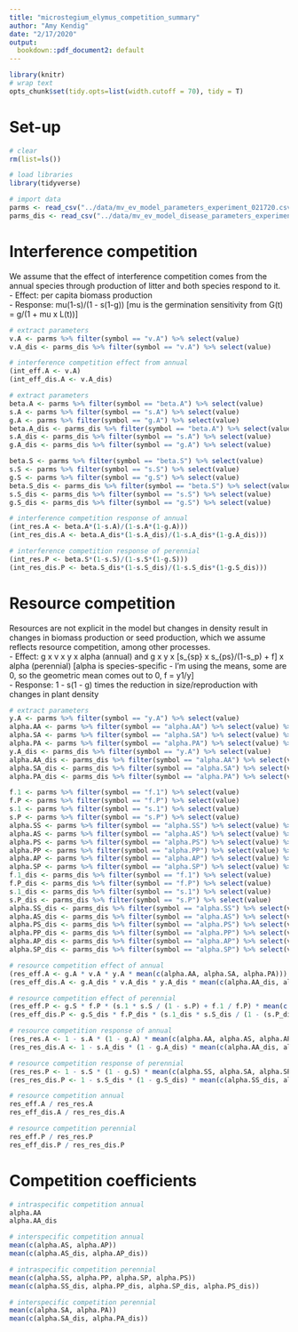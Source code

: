 ```yaml
---
title: "microstegium_elymus_competition_summary"
author: "Amy Kendig"
date: "2/17/2020"
output: 
  bookdown::pdf_document2: default
---
```


```r
library(knitr)
# wrap text
opts_chunk$set(tidy.opts=list(width.cutoff = 70), tidy = T)
```

# Set-up
```r
# clear 
rm(list=ls())

# load libraries
library(tidyverse)

# import data
parms <- read_csv("../data/mv_ev_model_parameters_experiment_021720.csv")
parms_dis <- read_csv("../data/mv_ev_model_disease_parameters_experiment_021720.csv")
```

# Interference competition

We assume that the effect of interference competition comes from the annual species through production of litter and both species respond to it.  
- Effect: per capita biomass production    
- Response: mu(1-s)/(1 - s(1-g)) [mu is the germination sensitivity from G(t) = g/(1 + mu x L(t))]

```r

# extract parameters
v.A <- parms %>% filter(symbol == "v.A") %>% select(value)
v.A_dis <- parms_dis %>% filter(symbol == "v.A") %>% select(value)

# interference competition effect from annual
(int_eff.A <- v.A)
(int_eff_dis.A <- v.A_dis)
```

```r

# extract parameters
beta.A <- parms %>% filter(symbol == "beta.A") %>% select(value)
s.A <- parms %>% filter(symbol == "s.A") %>% select(value)
g.A <- parms %>% filter(symbol == "g.A") %>% select(value)
beta.A_dis <- parms_dis %>% filter(symbol == "beta.A") %>% select(value)
s.A_dis <- parms_dis %>% filter(symbol == "s.A") %>% select(value)
g.A_dis <- parms_dis %>% filter(symbol == "g.A") %>% select(value)

beta.S <- parms %>% filter(symbol == "beta.S") %>% select(value)
s.S <- parms %>% filter(symbol == "s.S") %>% select(value)
g.S <- parms %>% filter(symbol == "g.S") %>% select(value)
beta.S_dis <- parms_dis %>% filter(symbol == "beta.S") %>% select(value)
s.S_dis <- parms_dis %>% filter(symbol == "s.S") %>% select(value)
g.S_dis <- parms_dis %>% filter(symbol == "g.S") %>% select(value)

# interference competition response of annual
(int_res.A <- beta.A*(1-s.A)/(1-s.A*(1-g.A)))
(int_res_dis.A <- beta.A_dis*(1-s.A_dis)/(1-s.A_dis*(1-g.A_dis)))

# interference competition response of perennial
(int_res.P <- beta.S*(1-s.S)/(1-s.S*(1-g.S)))
(int_res_dis.P <- beta.S_dis*(1-s.S_dis)/(1-s.S_dis*(1-g.S_dis)))
```

# Resource competition

Resources are not explicit in the model but changes in density result in changes in biomass production or seed production, which we assume reflects resource competition, among other processes.  
- Effect: g x v x y x alpha (annual) and g x y x [s_{sp} x s_{ps}/(1-s_p) + f] x alpha (perennial) [alpha is species-specific - I'm using the means, some are 0, so the geometric mean comes out to 0, f = y1/y]   
- Response: 1 - s(1 - g) times the reduction in size/reproduction with changes in plant density

```r

# extract parameters
y.A <- parms %>% filter(symbol == "y.A") %>% select(value)
alpha.AA <- parms %>% filter(symbol == "alpha.AA") %>% select(value) %>% as.numeric()
alpha.SA <- parms %>% filter(symbol == "alpha.SA") %>% select(value) %>% as.numeric()
alpha.PA <- parms %>% filter(symbol == "alpha.PA") %>% select(value) %>% as.numeric()
y.A_dis <- parms_dis %>% filter(symbol == "y.A") %>% select(value)
alpha.AA_dis <- parms_dis %>% filter(symbol == "alpha.AA") %>% select(value) %>% as.numeric()
alpha.SA_dis <- parms_dis %>% filter(symbol == "alpha.SA") %>% select(value) %>% as.numeric()
alpha.PA_dis <- parms_dis %>% filter(symbol == "alpha.PA") %>% select(value) %>% as.numeric()

f.1 <- parms %>% filter(symbol == "f.1") %>% select(value)
f.P <- parms %>% filter(symbol == "f.P") %>% select(value)
s.1 <- parms %>% filter(symbol == "s.1") %>% select(value)
s.P <- parms %>% filter(symbol == "s.P") %>% select(value)
alpha.SS <- parms %>% filter(symbol == "alpha.SS") %>% select(value) %>% as.numeric()
alpha.AS <- parms %>% filter(symbol == "alpha.AS") %>% select(value) %>% as.numeric()
alpha.PS <- parms %>% filter(symbol == "alpha.PS") %>% select(value) %>% as.numeric()
alpha.PP <- parms %>% filter(symbol == "alpha.PP") %>% select(value) %>% as.numeric()
alpha.AP <- parms %>% filter(symbol == "alpha.AP") %>% select(value) %>% as.numeric()
alpha.SP <- parms %>% filter(symbol == "alpha.SP") %>% select(value) %>% as.numeric()
f.1_dis <- parms_dis %>% filter(symbol == "f.1") %>% select(value)
f.P_dis <- parms_dis %>% filter(symbol == "f.P") %>% select(value)
s.1_dis <- parms_dis %>% filter(symbol == "s.1") %>% select(value)
s.P_dis <- parms_dis %>% filter(symbol == "s.P") %>% select(value)
alpha.SS_dis <- parms_dis %>% filter(symbol == "alpha.SS") %>% select(value) %>% as.numeric()
alpha.AS_dis <- parms_dis %>% filter(symbol == "alpha.AS") %>% select(value) %>% as.numeric()
alpha.PS_dis <- parms_dis %>% filter(symbol == "alpha.PS") %>% select(value) %>% as.numeric()
alpha.PP_dis <- parms_dis %>% filter(symbol == "alpha.PP") %>% select(value) %>% as.numeric()
alpha.AP_dis <- parms_dis %>% filter(symbol == "alpha.AP") %>% select(value) %>% as.numeric()
alpha.SP_dis <- parms_dis %>% filter(symbol == "alpha.SP") %>% select(value) %>% as.numeric()

# resource competition effect of annual
(res_eff.A <- g.A * v.A * y.A * mean(c(alpha.AA, alpha.SA, alpha.PA)))
(res_eff_dis.A <- g.A_dis * v.A_dis * y.A_dis * mean(c(alpha.AA_dis, alpha.SA_dis, alpha.PA_dis)))

# resource competition effect of perennial
(res_eff.P <- g.S * f.P * (s.1 * s.S / (1 - s.P) + f.1 / f.P) * mean(c(alpha.SS, alpha.AS, alpha.PS, alpha.PP, alpha.AP, alpha.SP)))
(res_eff_dis.P <- g.S_dis * f.P_dis * (s.1_dis * s.S_dis / (1 - (s.P_dis - 0.01)) + f.1_dis / f.P_dis) * mean(c(alpha.SS_dis, alpha.AS_dis, alpha.PS_dis, alpha.PP_dis, alpha.AP_dis, alpha.SP_dis)))
```

```r

# resource competition response of annual
(res_res.A <- 1 - s.A * (1 - g.A) * mean(c(alpha.AA, alpha.AS, alpha.AP)))
(res_res_dis.A <- 1 - s.A_dis * (1 - g.A_dis) * mean(c(alpha.AA_dis, alpha.AS_dis, alpha.AP_dis)))

# resource competition response of perennial
(res_res.P <- 1 - s.S * (1 - g.S) * mean(c(alpha.SS, alpha.SA, alpha.SP, alpha.PP, alpha.PA, alpha.PS)))
(res_res_dis.P <- 1 - s.S_dis * (1 - g.S_dis) * mean(c(alpha.SS_dis, alpha.SA_dis, alpha.SP_dis, alpha.PP_dis, alpha.PA, alpha.PS_dis)))
```

```r

# resource competition annual
res_eff.A / res_res.A
res_eff_dis.A / res_res_dis.A

# resource competition perennial
res_eff.P / res_res.P
res_eff_dis.P / res_res_dis.P

```

# Competition coefficients

```r

# intraspecific competition annual
alpha.AA
alpha.AA_dis

# interspecific competition annual
mean(c(alpha.AS, alpha.AP))
mean(c(alpha.AS_dis, alpha.AP_dis))

# intraspecific competition perennial
mean(c(alpha.SS, alpha.PP, alpha.SP, alpha.PS))
mean(c(alpha.SS_dis, alpha.PP_dis, alpha.SP_dis, alpha.PS_dis))

# interspecific competition perennial
mean(c(alpha.SA, alpha.PA))
mean(c(alpha.SA_dis, alpha.PA_dis))

```